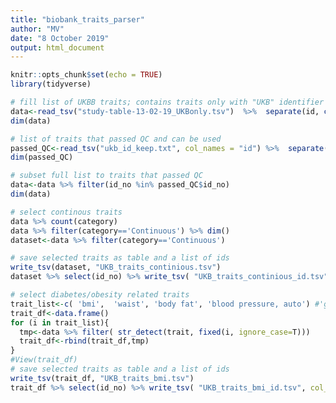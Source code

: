 ```yaml
---
title: "biobank_traits_parser"
author: "MV"
date: "8 October 2019"
output: html_document
---
```


```r
knitr::opts_chunk$set(echo = TRUE)
library(tidyverse)
```

```r
# fill list of UKBB traits; contains traits only with "UKB" identifier
data<-read_tsv("study-table-13-02-19_UKBonly.tsv")  %>%  separate(id, c("id", "id_no"), sep=':') 
dim(data)

# list of traits that passed QC and can be used 
passed_QC<-read_tsv("ukb_id_keep.txt", col_names = "id") %>%  separate(id, c("id", "id_no"), sep='b-') 
dim(passed_QC)

# subset full list to traits that passed QC
data<-data %>% filter(id_no %in% passed_QC$id_no)
dim(data)
```

```r
# select continous traits
data %>% count(category)
data %>% filter(category=='Continuous') %>% dim()
dataset<-data %>% filter(category=='Continuous') 

# save selected traits as table and a list of ids
write_tsv(dataset, "UKB_traits_continious.tsv")
dataset %>% select(id_no) %>% write_tsv( "UKB_traits_continious_id.tsv", col_names = F)
```


```r

# select diabetes/obesity related traits
trait_list<-c( 'bmi',  'waist', 'body fat', 'blood pressure, auto') #'glucose', 'fasting','lipoprotein'
trait_df<-data.frame()
for (i in trait_list){
  tmp<-data %>% filter( str_detect(trait, fixed(i, ignore_case=T)))
  trait_df<-rbind(trait_df,tmp)
} 
#View(trait_df)
# save selected traits as table and a list of ids
write_tsv(trait_df, "UKB_traits_bmi.tsv")
trait_df %>% select(id_no) %>% write_tsv( "UKB_traits_bmi_id.tsv", col_names = F)
```

